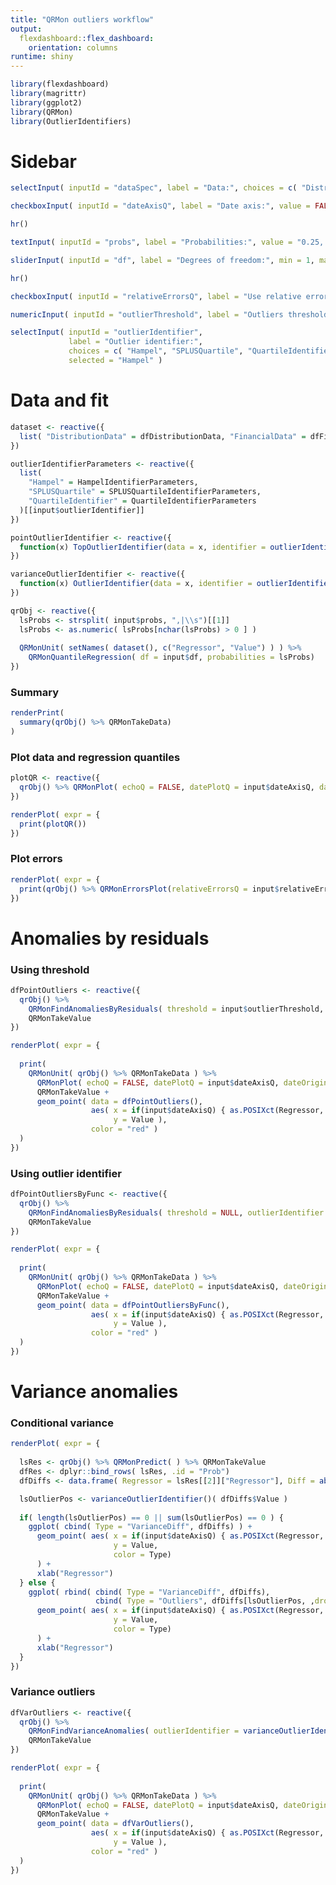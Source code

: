 ```yaml
---
title: "QRMon outliers workflow"
output: 
  flexdashboard::flex_dashboard:
    orientation: columns
runtime: shiny
---
```


```r
library(flexdashboard)
library(magrittr)
library(ggplot2)
library(QRMon)
library(OutlierIdentifiers)
```


Sidebar {.sidebar}
=====================================

```r
selectInput( inputId = "dataSpec", label = "Data:", choices = c( "DistributionData", "FinancialData", "TemperatureData" ), selected = "TemperatureData" )

checkboxInput( inputId = "dateAxisQ", label = "Date axis:", value = FALSE )

hr()

textInput( inputId = "probs", label = "Probabilities:", value = "0.25, 0.5, 0.75")

sliderInput( inputId = "df", label = "Degrees of freedom:", min = 1, max = 120, step = 1, value = 12 )

hr()

checkboxInput( inputId = "relativeErrorsQ", label = "Use relative errors:", value = FALSE )

numericInput( inputId = "outlierThreshold", label = "Outliers threshold:", min = 0, max = 100, step = 0.05, value = 1 )

selectInput( inputId = "outlierIdentifier", 
             label = "Outlier identifier:", 
             choices = c( "Hampel", "SPLUSQuartile", "QuartileIdentifier"), 
             selected = "Hampel" )

```

Data and fit
=====================================

```r
dataset <- reactive({
  list( "DistributionData" = dfDistributionData, "FinancialData" = dfFinancialData, "TemperatureData" = dfTemperatureData )[[input$dataSpec]]
})

outlierIdentifierParameters <- reactive({
  list( 
    "Hampel" = HampelIdentifierParameters, 
    "SPLUSQuartile" = SPLUSQuartileIdentifierParameters, 
    "QuartileIdentifier" = QuartileIdentifierParameters
  )[[input$outlierIdentifier]]
})  

pointOutlierIdentifier <- reactive({
  function(x) TopOutlierIdentifier(data = x, identifier = outlierIdentifierParameters()) 
})

varianceOutlierIdentifier <- reactive({
  function(x) OutlierIdentifier(data = x, identifier = outlierIdentifierParameters()) 
})

qrObj <- reactive({
  lsProbs <- strsplit( input$probs, ",|\\s")[[1]]
  lsProbs <- as.numeric( lsProbs[nchar(lsProbs) > 0 ] )
  
  QRMonUnit( setNames( dataset(), c("Regressor", "Value") ) ) %>%
    QRMonQuantileRegression( df = input$df, probabilities = lsProbs)
})
```

### Summary

```r
renderPrint(
  summary(qrObj() %>% QRMonTakeData)
)
```

### Plot data and regression quantiles

```r
plotQR <- reactive({
  qrObj() %>% QRMonPlot( echoQ = FALSE, datePlotQ = input$dateAxisQ, dateOrigin = "1900-01-01" ) %>% QRMonTakeValue
})

renderPlot( expr = {
  print(plotQR())
})
```

### Plot errors

```r
renderPlot( expr = {
  print(qrObj() %>% QRMonErrorsPlot(relativeErrorsQ = input$relativeErrorsQ, datePlotQ = input$dateAxisQ ))
})
```

Anomalies by residuals
=====================================

### Using threshold

```r
dfPointOutliers <- reactive({
  qrObj() %>% 
    QRMonFindAnomaliesByResiduals( threshold = input$outlierThreshold, outlierIdentifier = NULL, relativeErrorsQ = input$relativeErrorsQ ) %>% 
    QRMonTakeValue
})

renderPlot( expr = {
  
  print(
    QRMonUnit( qrObj() %>% QRMonTakeData ) %>% 
      QRMonPlot( echoQ = FALSE, datePlotQ = input$dateAxisQ, dateOrigin = "1900-01-01" ) %>% 
      QRMonTakeValue +
      geom_point( data = dfPointOutliers(), 
                  aes( x = if(input$dateAxisQ) { as.POSIXct(Regressor, origin = "1900-01-01") } else { Regressor }, 
                       y = Value ), 
                  color = "red" ) 
  )
})
```

### Using outlier identifier

```r
dfPointOutliersByFunc <- reactive({
  qrObj() %>% 
    QRMonFindAnomaliesByResiduals( threshold = NULL, outlierIdentifier = pointOutlierIdentifier(), relativeErrorsQ = input$relativeErrorsQ ) %>% 
    QRMonTakeValue
})

renderPlot( expr = {
  
  print(
    QRMonUnit( qrObj() %>% QRMonTakeData ) %>% 
      QRMonPlot( echoQ = FALSE, datePlotQ = input$dateAxisQ, dateOrigin = "1900-01-01" ) %>% 
      QRMonTakeValue +
      geom_point( data = dfPointOutliersByFunc(), 
                  aes( x = if(input$dateAxisQ) { as.POSIXct(Regressor, origin = "1900-01-01") } else { Regressor }, 
                       y = Value ), 
                  color = "red" ) 
  )
})
```


Variance anomalies
=====================================

### Conditional variance

```r
renderPlot( expr = {
  
  lsRes <- qrObj() %>% QRMonPredict( ) %>% QRMonTakeValue
  dfRes <- dplyr::bind_rows( lsRes, .id = "Prob")
  dfDiffs <- data.frame( Regressor = lsRes[[2]]["Regressor"], Diff = abs(lsRes[[2]]["Value"] - lsRes[[1]]["Value"] ) )

  lsOutlierPos <- varianceOutlierIdentifier()( dfDiffs$Value )
  
  if( length(lsOutlierPos) == 0 || sum(lsOutlierPos) == 0 ) { 
    ggplot( cbind( Type = "VarianceDiff", dfDiffs) ) +
      geom_point( aes( x = if(input$dateAxisQ) { as.POSIXct(Regressor, origin = "1900-01-01") } else { Regressor }, 
                       y = Value,  
                       color = Type)
      ) +
      xlab("Regressor")
  } else {
    ggplot( rbind( cbind( Type = "VarianceDiff", dfDiffs), 
                   cbind( Type = "Outliers", dfDiffs[lsOutlierPos, ,drop=F]) ) ) + 
      geom_point( aes( x = if(input$dateAxisQ) { as.POSIXct(Regressor, origin = "1900-01-01") } else { Regressor }, 
                       y = Value,  
                       color = Type)
      ) +
      xlab("Regressor")
  }
})
```

### Variance outliers

```r
dfVarOutliers <- reactive({
  qrObj() %>% 
    QRMonFindVarianceAnomalies( outlierIdentifier = varianceOutlierIdentifier(), positionsQ = FALSE ) %>% 
    QRMonTakeValue
})

renderPlot( expr = {
  
  print(
    QRMonUnit( qrObj() %>% QRMonTakeData ) %>% 
      QRMonPlot( echoQ = FALSE, datePlotQ = input$dateAxisQ, dateOrigin = "1900-01-01" ) %>% 
      QRMonTakeValue +
      geom_point( data = dfVarOutliers(), 
                  aes( x = if(input$dateAxisQ) { as.POSIXct(Regressor, origin = "1900-01-01") } else { Regressor }, 
                       y = Value ), 
                  color = "red" ) 
  )
})
```
